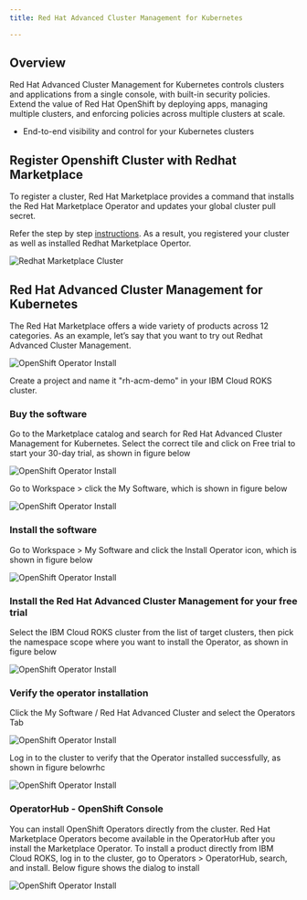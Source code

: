 ```yaml
---
title: Red Hat Advanced Cluster Management for Kubernetes 

---
```



<PageDescription>


</PageDescription>

## **Overview**

Red Hat Advanced Cluster Management for Kubernetes controls clusters and applications from a single console, with built-in security policies. Extend the value of Red Hat OpenShift by deploying apps, managing multiple clusters, and enforcing policies across multiple clusters at scale. 

- End-to-end visibility and control for your Kubernetes clusters

## **Register Openshift Cluster with Redhat Marketplace**

To register a cluster, Red Hat Marketplace provides a command that installs the Red Hat Marketplace Operator and updates your global cluster pull secret.

Refer the step by step [instructions](https://marketplace.redhat.com/en-us/documentation/clusters#register-openshift-cluster-with-red-hat-marketplace). As a result, you registered your cluster as well as installed Redhat Marketplace Opertor.

![Redhat Marketplace Cluster](/images/rhmclusters.png)

## **Red Hat Advanced Cluster Management for Kubernetes**

The Red Hat Marketplace offers a wide variety of products across 12 categories. As an example, let’s say that you want to try out Redhat Advanced Cluster Management.

![OpenShift Operator Install ](/images/rhacmsearch.png)

Create a project and name it "rh-acm-demo" in your IBM Cloud ROKS cluster.

### **Buy the software**

Go to the Marketplace catalog and search for Red Hat Advanced Cluster Management for Kubernetes. Select the correct tile and click on Free trial to start your 30-day trial, as shown in figure below

![OpenShift Operator Install ](/images/rhacmbuy.png)

Go to Workspace > click the My Software, which is shown in figure below

![OpenShift Operator Install ](/images/mysoftware.png)

### **Install the software**

Go to Workspace > My Software and click the Install Operator icon, which is shown in figure below

![OpenShift Operator Install ](/images/InstallOperator.png)

### **Install the Red Hat Advanced Cluster Management for your free trial**

Select the IBM Cloud ROKS cluster from the list of target clusters, then pick the namespace scope where you want to install the Operator, as shown in figure below

![OpenShift Operator Install ](/images/selectns.png)

### **Verify the operator installation**
Click the My Software / Red Hat Advanced Cluster and select the Operators Tab

![OpenShift Operator Install ](/images/rhacmverify.png)

Log in to the cluster to verify that the Operator installed successfully, as shown in figure belowrhc

![OpenShift Operator Install ](/images/clusterverify.png)

### **OperatorHub - OpenShift Console**

You can install OpenShift Operators directly from the cluster. Red Hat Marketplace Operators become available in the OperatorHub after you install the Marketplace Operator. To install a product directly from IBM Cloud ROKS, log in to the cluster, go to Operators > OperatorHub, search, and install. Below figure shows the dialog to install  

![OpenShift Operator Install ](/images/rhacminstalled.png)

